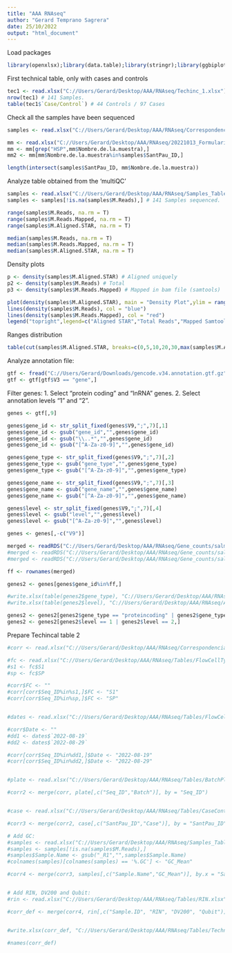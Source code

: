 ```yaml
---
title: "AAA RNAseq"
author: "Gerard Temprano Sagrera"
date: 25/10/2022
output: "html_document"
---
```


Load packages
```r
library(openxlsx);library(data.table);library(stringr);library(ggbiplot)
```


First technical table, only with cases and controls
```r
tec1 <- read.xlsx("C://Users/Gerard/Desktop/AAA/RNAseq/Techinc_1.xlsx")
nrow(tec1) # 141 Samples.
table(tec1$`Case/Control`) # 44 Controls / 97 Cases
```

Check all the samples have been sequenced
```r
samples <- read.xlsx("C://Users/Gerard/Desktop/AAA/RNAseq/Correspondencias.xlsx")

mm <- read.xlsx("C://Users/Gerard/Desktop/AAA/RNAseq/20221013_Formulario_TablaMuestras_Gerard.xlsx", startRow = 5)
mm <- mm[grep("HSP",mm$Nombre.de.la.muestra),]
mm2 <- mm[mm$Nombre.de.la.muestra%in%samples$SantPau_ID,]

length(intersect(samples$SantPau_ID, mm$Nombre.de.la.muestra))
```


Analyze table obtained from the 'multiQC'
```r
samples <- read.xlsx("C://Users/Gerard/Desktop/AAA/RNAseq/Samples_Table.xlsx")
samples <- samples[!is.na(samples$M.Reads),] # 141 Samples sequenced.

range(samples$M.Reads, na.rm = T)
range(samples$M.Reads.Mapped, na.rm = T)
range(samples$M.Aligned.STAR, na.rm = T)

median(samples$M.Reads, na.rm = T)
median(samples$M.Reads.Mapped, na.rm = T)
median(samples$M.Aligned.STAR, na.rm = T)
```


Density plots
```r
p <- density(samples$M.Aligned.STAR) # Aligned uniquely
p2 <- density(samples$M.Reads) # Total
p3 <- density(samples$M.Reads.Mapped) # Mapped in bam file (samtools) 
```

```r
plot(density(samples$M.Aligned.STAR), main = "Density Plot",ylim = range(p$y, p2$y, p3$y), xlim = range(p$x, p2$x, p3$x), col = "green")
lines(density(samples$M.Reads), col = "blue")
lines(density(samples$M.Reads.Mapped), col = "red")
legend("topright",legend=c("Aligned STAR","Total Reads","Mapped Samtools"), col = c("green","blue","red"), lty = 1, cex = 0.8, bty = "n", box.lty = 0)
```



Ranges distribution
```r
table(cut(samples$M.Aligned.STAR, breaks=c(0,5,10,20,30,max(samples$M.Aligned.STAR))))
```



Analyze annotation file:
```r
gtf <- fread("C://Users/Gerard/Downloads/gencode.v34.annotation.gtf.gz", header = F, nThread = 6)
gtf <- gtf[gtf$V3 == "gene",]
```

Filter genes: 
  1. Select "protein coding" and "lnRNA" genes.
  2. Select annotation levels "1" and "2".

```r
genes <- gtf[,9]

genes$gene_id <- str_split_fixed(genes$V9,";",7)[,1]
genes$gene_id <- gsub("gene_id","",genes$gene_id)
genes$gene_id <- gsub("\\..*","",genes$gene_id)
genes$gene_id <- gsub("[^A-Za-z0-9]","",genes$gene_id)

genes$gene_type <- str_split_fixed(genes$V9,";",7)[,2]
genes$gene_type <- gsub("gene_type","",genes$gene_type)
genes$gene_type <- gsub("[^A-Za-z0-9]","",genes$gene_type)

genes$gene_name <- str_split_fixed(genes$V9,";",7)[,3]
genes$gene_name <- gsub("gene_name","",genes$gene_name)
genes$gene_name <- gsub("[^A-Za-z0-9]","",genes$gene_name)

genes$level <- str_split_fixed(genes$V9,";",7)[,4]
genes$level <- gsub("level","",genes$level)
genes$level <- gsub("[^A-Za-z0-9]","",genes$level)

genes <- genes[,-c("V9")]

merged <- readRDS("C://Users/Gerard/Desktop/AAA/RNAseq/Gene_counts/salmon.merged.gene_counts.rds")
#merged <- readRDS("C://Users/Gerard/Desktop/AAA/RNAseq/Gene_counts/salmon.merged.gene_counts_length_scaled.rds")
#merged <- readRDS("C://Users/Gerard/Desktop/AAA/RNAseq/Gene_counts/salmon.merged.transcript_counts.rds")

ff <- rownames(merged)

genes2 <- genes[genes$gene_id%in%ff,]

#write.xlsx(table(genes2$gene_type), "C://Users/Gerard/Desktop/AAA/RNAseq/Gene.Types.xlsx", col.names = F)
#write.xlsx(table(genes2$level), "C://Users/Gerard/Desktop/AAA/RNAseq/Annot.Levels.xlsx", col.names = F)

genes2 <- genes2[genes2$gene_type == "proteincoding" | genes2$gene_type == "lncRNA",]
genes2 <- genes2[genes2$level == 1 | genes2$level == 2,]
```


Prepare Techincal table 2
```r
#corr <- read.xlsx("C://Users/Gerard/Desktop/AAA/RNAseq/Correspondencias.xlsx")

#fc <- read.xlsx("C://Users/Gerard/Desktop/AAA/RNAseq/Tables/FlowCellType Date.xlsx", sheet = 1)
#s1 <- fc$S1
#sp <- fc$SP

#corr$FC <- ""
#corr[corr$Seq_ID%in%s1,]$FC <- "S1"
#corr[corr$Seq_ID%in%sp,]$FC <- "SP"


#dates <- read.xlsx("C://Users/Gerard/Desktop/AAA/RNAseq/Tables/FlowCellType Date.xlsx", detectDates = T, sheet = 2)

#corr$Date <- ""
#dd1 <- dates$`2022-08-19`
#dd2 <- dates$`2022-08-29`

#corr[corr$Seq_ID%in%dd1,]$Date <- "2022-08-19"
#corr[corr$Seq_ID%in%dd2,]$Date <- "2022-08-29"


#plate <- read.xlsx("C://Users/Gerard/Desktop/AAA/RNAseq/Tables/BatchPlate.xlsx")

#corr2 <- merge(corr, plate[,c("Seq_ID","Batch")], by = "Seq_ID")


#case <- read.xlsx("C://Users/Gerard/Desktop/AAA/RNAseq/Tables/CaseControl.xlsx")

#corr3 <- merge(corr2, case[,c("SantPau_ID","Case")], by = "SantPau_ID")

# Add GC:
#samples <- read.xlsx("C://Users/Gerard/Desktop/AAA/RNAseq/Samples_Table.xlsx")
#samples <- samples[!is.na(samples$M.Reads),]
#samples$Sample.Name <- gsub("_R1","",samples$Sample.Name)
#colnames(samples)[colnames(samples) == '%.GC'] <- "GC_Mean"

#corr4 <- merge(corr3, samples[,c("Sample.Name","GC_Mean")], by.x = "SantPau_ID", by.y = "Sample.Name")


# Add RIN, DV200 and Qubit:
#rin <- read.xlsx("C://Users/Gerard/Desktop/AAA/RNAseq/Tables/RIN.xlsx")

#corr_def <- merge(corr4, rin[,c("Sample.ID", "RIN", "DV200", "Qubit")], by.x = "SantPau_ID", by.y = "Sample.ID")


#write.xlsx(corr_def, "C://Users/Gerard/Desktop/AAA/RNAseq/Tables/Technical_CompleteV2.xlsx")

#names(corr_def)
```











